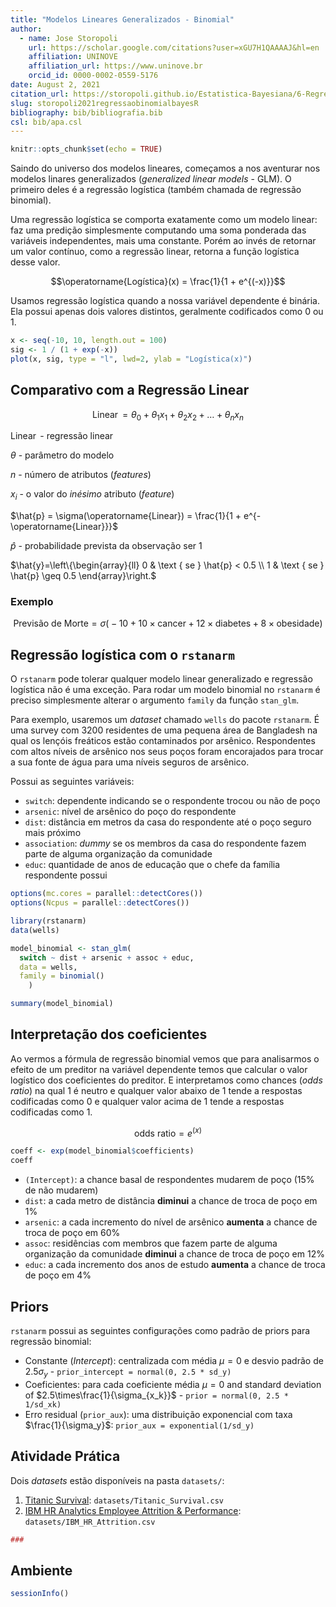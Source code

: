 ```yaml
---
title: "Modelos Lineares Generalizados - Binomial"
author:
  - name: Jose Storopoli
    url: https://scholar.google.com/citations?user=xGU7H1QAAAAJ&hl=en
    affiliation: UNINOVE
    affiliation_url: https://www.uninove.br
    orcid_id: 0000-0002-0559-5176
date: August 2, 2021
citation_url: https://storopoli.github.io/Estatistica-Bayesiana/6-Regressao_Binomial.html
slug: storopoli2021regressaobinomialbayesR
bibliography: bib/bibliografia.bib
csl: bib/apa.csl
---
```


```r
knitr::opts_chunk$set(echo = TRUE)
```

<link rel="stylesheet" href="https://cdn.rawgit.com/jpswalsh/academicons/master/css/academicons.min.css"/>

Saindo do universo dos modelos lineares, começamos a nos aventurar nos modelos linares generalizados (*generalized linear models* - GLM). O primeiro deles é a regressão logística (também chamada de regressão binomial).

Uma regressão logística se comporta exatamente como um modelo linear: faz uma predição simplesmente computando uma soma ponderada das variáveis independentes, mais uma constante. Porém ao invés de retornar um valor contínuo, como a regressão linear, retorna a função logística desse valor.

$$\operatorname{Logística}(x) = \frac{1}{1 + e^{(-x)}}$$

Usamos regressão logística quando a nossa variável dependente é binária. Ela possui apenas dois valores distintos, geralmente codificados como $0$ ou $1$.

```r
x <- seq(-10, 10, length.out = 100)
sig <- 1 / (1 + exp(-x))
plot(x, sig, type = "l", lwd=2, ylab = "Logística(x)")
```

## Comparativo com a Regressão Linear

$$ \operatorname{Linear} = \theta_0 + \theta_1 x_1 + \theta_2 x_2 + \dots + \theta_n x_n$$

$\operatorname{Linear}$ - regressão linear

$\theta$ - parâmetro do modelo

$n$ - número de atributos (*features*)

$x_i$ - o valor do *inésimo* atributo (*feature*)

$\hat{p} = \sigma(\operatorname{Linear}) = \frac{1}{1 + e^{-\operatorname{Linear}}}$

$\hat{p}$ - probabilidade prevista da observação ser 1

$\hat{y}=\left\{\begin{array}{ll} 0 & \text { se } \hat{p} < 0.5 \\ 1 & \text { se } \hat{p} \geq 0.5 \end{array}\right.$

### Exemplo

$$\mathrm{Previsão~de~Morte} = \sigma \big(-10 + 10\times \mathrm{cancer} + 12 \times \mathrm{diabetes} + 8 \times \mathrm{obesidade} \big)$$

## Regressão logística com o `rstanarm`

O `rstanarm` pode tolerar qualquer modelo linear generalizado e regressão logística não é uma exceção. Para rodar um modelo binomial no `rstanarm` é preciso simplesmente alterar o argumento `family` da função `stan_glm`.

Para exemplo, usaremos um *dataset* chamado `wells` do pacote `rstanarm`. É uma survey com 3200 residentes de uma pequena área de Bangladesh na qual os lençóis freáticos estão contaminados por arsênico. Respondentes com altos níveis de arsênico nos seus poços foram encorajados para trocar a sua fonte de água para uma níveis seguros de arsênico.

Possui as seguintes variáveis:

-   `switch`: dependente indicando se o respondente trocou ou não de poço
-   `arsenic`: nível de arsênico do poço do respondente
-   `dist`: distância em metros da casa do respondente até o poço seguro mais próximo
-   `association`: *dummy* se os membros da casa do respondente fazem parte de alguma organização da comunidade
-   `educ`: quantidade de anos de educação que o chefe da família respondente possui

```r
options(mc.cores = parallel::detectCores())
options(Ncpus = parallel::detectCores())

library(rstanarm)
data(wells)

model_binomial <- stan_glm(
  switch ~ dist + arsenic + assoc + educ,
  data = wells,
  family = binomial()
    )
```

```r
summary(model_binomial)
```

## Interpretação dos coeficientes

Ao vermos a fórmula de regressão binomial vemos que para analisarmos o efeito de um preditor na variável dependente temos que calcular o valor logístico dos coeficientes do preditor. E interpretamos como chances (*odds ratio*) na qual 1 é neutro e qualquer valor abaixo de 1 tende a respostas codificadas como 0 e qualquer valor acima de 1 tende a respostas codificadas como 1.

$$\text{odds ratio} = e^{(x)}$$

```r
coeff <- exp(model_binomial$coefficients)
coeff
```

-   `(Intercept)`: a chance basal de respondentes mudarem de poço (15% de não mudarem)
-   `dist`: a cada metro de distância **diminui** a chance de troca de poço em 1%
-   `arsenic`: a cada incremento do nível de arsênico **aumenta** a chance de troca de poço em 60%
-   `assoc`: residências com membros que fazem parte de alguma organização da comunidade **diminui** a chance de troca de poço em 12%
-   `educ`: a cada incremento dos anos de estudo **aumenta** a chance de troca de poço em 4%

## Priors

`rstanarm` possui as seguintes configurações como padrão de priors para regressão binomial:

-   Constante (*Intercept*): centralizada com média $\mu = 0$ e desvio padrão de $2.5 \sigma_y$ - `prior_intercept = normal(0, 2.5 * sd_y)`
-   Coeficientes: para cada coeficiente média $\mu = 0$ and standard deviation of $2.5\times\frac{1}{\sigma_{x_k}}$ - `prior = normal(0, 2.5 * 1/sd_xk)`
-   Erro residual (`prior_aux`): uma distribuição exponencial com taxa $\frac{1}{\sigma_y}$: `prior_aux = exponential(1/sd_y)`

## Atividade Prática

Dois *datasets* estão disponíveis na pasta `datasets/`:

1.  [Titanic Survival](http://biostat.mc.vanderbilt.edu/wiki/pub/Main/DataSets/Ctitanic3.html): `datasets/Titanic_Survival.csv`
2.  [IBM HR Analytics Employee Attrition & Performance](https://www.kaggle.com/pavansubhasht/ibm-hr-analytics-attrition-dataset): `datasets/IBM_HR_Attrition.csv`

```r
###
```

## Ambiente

```r
sessionInfo()
```
